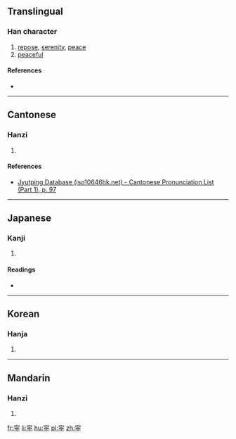 {{also|寧}}
==Translingual==

===Han character===
{{Han char|rn=40|rad=宀|as=10|sn=13|four=|canj=JPBN,XJPBN|ids=⿳宀心⿱皿亅}}

# [[repose]], [[serenity]], [[peace]]
# [[peaceful]]

====References====
* {{Han ref|kx=0290.121|dkj=07277|hdz=20941.051|uh=5BDC|ud=23516}}

----

==Cantonese==

===Hanzi===
{{yue-hanzi|jyut=[[ning4]], [[ling4]]|y=ning4, ling4}}

# {{defn|lang=yue|sort=宀10}}

====References====
* [http://www.iso10646hk.net/jp/document/download.jsp Jyutping Database (iso10646hk.net) - Cantonese Pronunciation List (Part 1), p. 97]

----

==Japanese==

===Kanji===
{{ja-kanji|grade=|rs=宀10}}

# {{defn|lang=ja|sort=宀10}}

====Readings====
* {{ja-readings|on=[[ねい]] (nei), [[にょう]] (nyō)|kun=[[やすい]] (yasui), [[むしろ]] (mushiro), [[なんぞ]] (nanzo)}}

----

==Korean==

===Hanja===
{{ko-hanja|hangeul=[[녕]]|rv=nyeong|mr=nyŏng}}

# {{defn|lang=ko|sort=宀10}}

----

==Mandarin==

===Hanzi===
{{cmn-hanzi|pin=[[níng]] ([[ning2]])|wg=ning<sup>2</sup>}}

# {{defn|lang=cmn|sort=宀10}}

[[fr:寜]]
[[li:寜]]
[[hu:寜]]
[[pl:寜]]
[[zh:寜]]